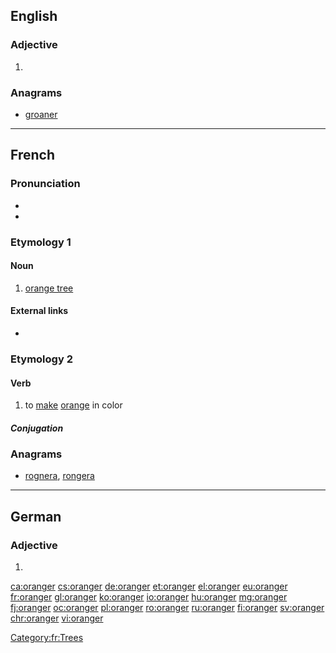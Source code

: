 ==English==

===Adjective===
{{head|en|adjective comparative form}}

# {{en-comparative of|orange}}

===Anagrams===
* [[groaner#English|groaner]]

----

==French==

===Pronunciation===
* {{IPA|/ɔ.ʁɑ̃.ʒe/|lang=fr}}
* {{audio|Fr-oranger.ogg|Audio|lang=fr}}

===Etymology 1===
{{suffix|orange|ier|lang=fr}}

====Noun====
{{fr-noun|m}}

# [[orange tree]]

====External links====
* {{R:TLFi}}

===Etymology 2===
{{suffix|orange|er|lang=fr}}

====Verb====
{{fr-verb}}

# to [[make]] [[orange]] in color

=====Conjugation=====
{{fr-conj-ger|oran|avoir}}

===Anagrams===
* [[rognera#French|rognera]], [[rongera#French|rongera]]

[[Category:fr:Trees]]

----

==German==

===Adjective===
{{head|de|adjective form}}

# {{comparative of|orange|lang=de}}

[[ca:oranger]]
[[cs:oranger]]
[[de:oranger]]
[[et:oranger]]
[[el:oranger]]
[[eu:oranger]]
[[fr:oranger]]
[[gl:oranger]]
[[ko:oranger]]
[[io:oranger]]
[[hu:oranger]]
[[mg:oranger]]
[[fj:oranger]]
[[oc:oranger]]
[[pl:oranger]]
[[ro:oranger]]
[[ru:oranger]]
[[fi:oranger]]
[[sv:oranger]]
[[chr:oranger]]
[[vi:oranger]]